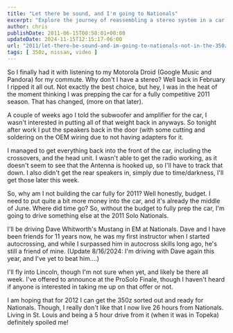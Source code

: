 ---
title: "Let there be sound, and I'm going to Nationals"
excerpt: "Explore the journey of reassembling a stereo system in a car geared for racing. Dive into the process, challenges, and solutions of crafting the perfe..."
author: chris
publishDate: 2011-06-15T00:58:01+00:00
updateDate: 2024-11-15T12:15:17-06:00
url: "2011/let-there-be-sound-and-im-going-to-nationals-not-in-the-350z"
tags: [ 350z, nissan, video ]
---

So I finally had it with listening to my Motorola Droid (Google Music and Pandora) for my commute. Why don't I have a stereo? Well back in February I ripped it all out. Not exactly the best choice, but hey, I was in the heat of the moment thinking I was prepping the car for a fully competitive 2011 season. That has changed, (more on that later).

A couple of weeks ago I told the subwoofer and amplifier for the car, I wasn't interested in putting all of that weight back in anyways. So tonight after work I put the speakers back in the door (with some cutting and soldering on the OEM wiring due to not having adapters for it.

I managed to get everything back into the front of the car, including the crossovers, and the head unit. I wasn't able to get the radio working, as it doesn't seem to see that the Antenna is hooked up, so I'll have to track that down. I also didn't get the rear speakers in, simply due to time/darkness, I'll get those later this week.

So, why am I not building the car fully for 2011? Well honestly, budget. I need to put quite a bit more money into the car, and it's already the middle of June. Where did time go? So, without the budget to fully prep the car, I'm going to drive something else at the 2011 Solo Nationals.

I'll be driving Dave Whitworth's Mustang in EM at Nationals. Dave and I have been friends for 11 years now, he was my first instructor when I started autocrossing, and while I surpassed him in autocross skills long ago, he's still a friend of mine. (Update 8/16/2024: I'm driving with Dave again this year, and I've yet to beat him....)

<YouTubeEmbed videoId="Y6e_nRbu-KY" title="Whitworths EM Mustang" publishDate="2011-06-12T01:07:14+00:00" description="Video of Dave Whitworth's mustang being driven by Andy Hohl" />
 
I'll fly into Lincoln, though I'm not sure when yet, and likely be there all week. I've offered to announce at the ProSolo Finale, though I haven't heard if anyone is interested in taking me up on that offer or not. 

I am hoping that for 2012 I can get the 350z sorted out and ready for Nationals. Though, I really don't like that I now live 26 hours from Nationals. Living in St. Louis and being a 5 hour drive from it (when it was in Topeka) definitely spoiled me!

